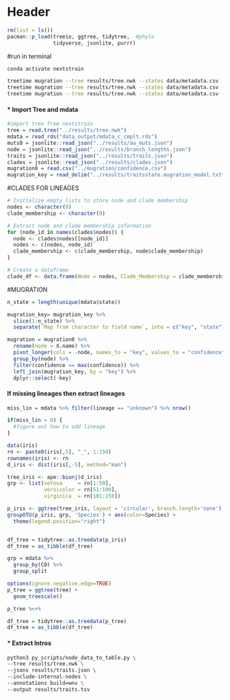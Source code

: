 # Header

```r
rm(list = ls())
pacman::p_load(treeio, ggtree, tidytree,  #phylo
               tidyverse, jsonlite, purrr)

```

#run in terminal
```bash
conda activate nextstrain

treetime mugration --tree results/tree.nwk --states data/metadata.csv --attribute state --confidence --outdir mugration/state
treetime mugration --tree results/tree.nwk --states data/metadata.csv --attribute CO --confidence --outdir mugration/CO
treetime mugration --tree results/tree.nwk --states data/metadata.csv --attribute trap --confidence --outdir mugration/trap

```


#### * Import Tree and mdata

```r
#import tree from nextstrain
tree = read.tree("../results/tree.nwk")
mdata = read_rds("data_output/mdata_c_cmplt.rds")
muts0 = jsonlite::read_json("../results/aa_muts.json")
node = jsonlite::read_json("../results/branch_lengths.json")
traits = jsonlite::read_json("../results/traits.json")
clades = jsonlite::read_json("../results/clades.json")
mugration0 = read.csv("../mugration/confidence.csv")
mugration_key = read_delim("../results/traitsstate.mugration_model.txt", delim = "\t")
```


#CLADES FOR LINEAGES

```r


# Initialize empty lists to store node and clade membership
nodes <- character(0)
clade_membership <- character(0)

# Extract node and clade membership information
for (node_id in names(clades$nodes)) {
  node <- clades$nodes[[node_id]]
  nodes <- c(nodes, node_id)
  clade_membership <- c(clade_membership, node$clade_membership)
}

# Create a dataframe
clade_df <- data.frame(Node = nodes, Clade_Membership = clade_membership)

```

#MUGRATION
```r
n_state = length(unique(mdata$state))

mugration_key= mugration_key %>%
  slice(1:n_state) %>%
  separate(`Map from character to field name`, into = c("key", "state"), sep = ":")

mugration = mugration0 %>%
  rename(node = X.name) %>%
  pivot_longer(cols = -node, names_to = "key", values_to = "confidence") %>%
  group_by(node) %>%
  filter(confidence == max(confidence)) %>%
  left_join(mugration_key, by = "key") %>%
  dplyr::select(-key)

```

#### If missing lineages then extract lineages
```r
miss_lin = mdata %>% filter(lineage == "unknown") %>% nrow()

if(miss_lin > 0) {
  #figure out how to add lineage
}

```



```r
data(iris)
rn <- paste0(iris[,5], "_", 1:150)
rownames(iris) <- rn
d_iris <- dist(iris[,-5], method="man")

tree_iris <- ape::bionj(d_iris)
grp <- list(setosa     = rn[1:50],
            versicolor = rn[51:100],
            virginica  = rn[101:150])

p_iris <- ggtree(tree_iris, layout = 'circular', branch.length='none')
groupOTU(p_iris, grp, 'Species') + aes(color=Species) +
  theme(legend.position="right")


df_tree = tidytree::as.treedata(p_iris)
df_tree = as_tibble(df_tree)

```

```r

grp = mdata %>%
  group_by(CO) %>%
  group_split

options(ignore.negative.edge=TRUE)
p_tree = ggtree(tree) +
  geom_treescale()

p_tree %<+% 

df_tree = tidytree::as.treedata(p_tree)
df_tree = as_tibble(df_tree)


```

#### * Extract Intros

```bash
python3 py_scripts/node_data_to_table.py \
--tree results/tree.nwk \
--jsons results/traits.json \
--include-internal-nodes \
--annotations build=wnv \
--output results/traits.tsv

```
